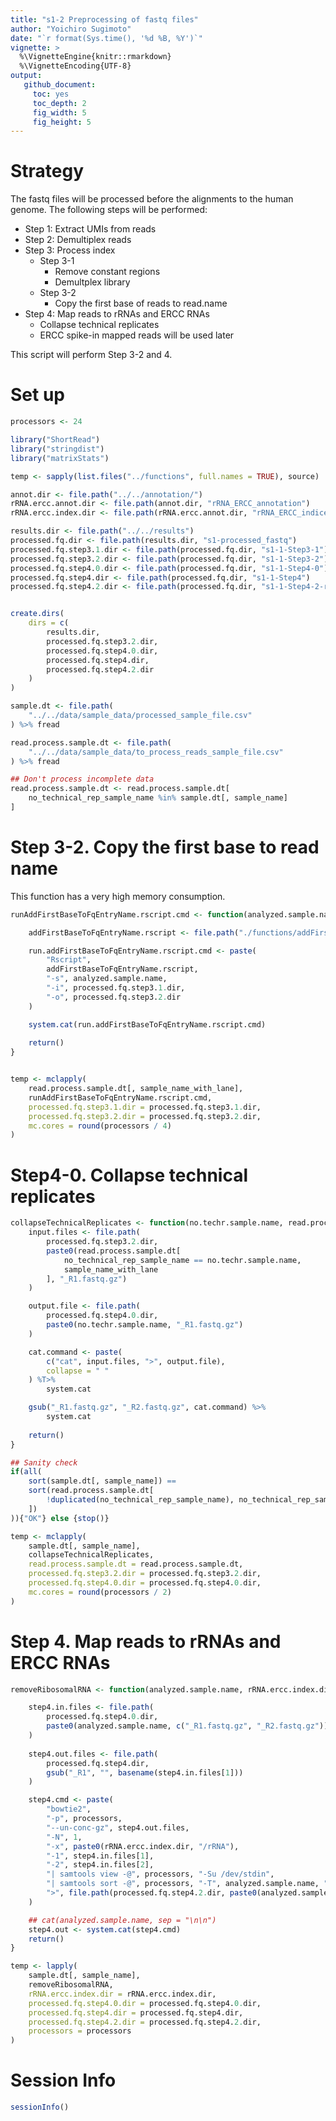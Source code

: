```yaml
---
title: "s1-2 Preprocessing of fastq files"
author: "Yoichiro Sugimoto"
date: "`r format(Sys.time(), '%d %B, %Y')`"
vignette: >
  %\VignetteEngine{knitr::rmarkdown}
  %\VignetteEncoding{UTF-8}
output:
   github_document:
     toc: yes
     toc_depth: 2
     fig_width: 5
     fig_height: 5
---
```


# Strategy

The fastq files will be processed before the alignments to the human genome. The following steps will be performed:

- Step 1: Extract UMIs from reads
- Step 2: Demultiplex reads
- Step 3: Process index
  - Step 3-1
    - Remove constant regions
    - Demultplex library
  - Step 3-2
    - Copy the first base of reads to read.name
- Step 4: Map reads to rRNAs and ERCC RNAs
  - Collapse technical replicates
  - ERCC spike-in mapped reads will be used later
 
This script will perform Step 3-2 and 4.
 
# Set up


```r

processors <- 24

library("ShortRead")
library("stringdist") 
library("matrixStats")

temp <- sapply(list.files("../functions", full.names = TRUE), source)

```


```r

annot.dir <- file.path("../../annotation/")
rRNA.ercc.annot.dir <- file.path(annot.dir, "rRNA_ERCC_annotation")
rRNA.ercc.index.dir <- file.path(rRNA.ercc.annot.dir, "rRNA_ERCC_indices")

results.dir <- file.path("../../results")
processed.fq.dir <- file.path(results.dir, "s1-processed_fastq")
processed.fq.step3.1.dir <- file.path(processed.fq.dir, "s1-1-Step3-1")
processed.fq.step3.2.dir <- file.path(processed.fq.dir, "s1-1-Step3-2")
processed.fq.step4.0.dir <- file.path(processed.fq.dir, "s1-1-Step4-0") 
processed.fq.step4.dir <- file.path(processed.fq.dir, "s1-1-Step4")
processed.fq.step4.2.dir <- file.path(processed.fq.dir, "s1-1-Step4-2-rRNA-ERCC")


create.dirs(
    dirs = c(
        results.dir,
        processed.fq.step3.2.dir,
        processed.fq.step4.0.dir,
        processed.fq.step4.dir,
        processed.fq.step4.2.dir
    )
)

sample.dt <- file.path(
    "../../data/sample_data/processed_sample_file.csv"
) %>% fread

read.process.sample.dt <- file.path(
    "../../data/sample_data/to_process_reads_sample_file.csv"
) %>% fread

## Don't process incomplete data
read.process.sample.dt <- read.process.sample.dt[
    no_technical_rep_sample_name %in% sample.dt[, sample_name]
]

```


# Step 3-2. Copy the first base to read name


This function has a very high memory consumption.


```r

runAddFirstBaseToFqEntryName.rscript.cmd <- function(analyzed.sample.name, processed.fq.step3.1.dir, processed.fq.step3.2.dir){

    addFirstBaseToFqEntryName.rscript <- file.path("./functions/addFirstBaseToFqEntryName.R")

    run.addFirstBaseToFqEntryName.rscript.cmd <- paste(
        "Rscript",
        addFirstBaseToFqEntryName.rscript,
        "-s", analyzed.sample.name,
        "-i", processed.fq.step3.1.dir,
        "-o", processed.fq.step3.2.dir
    )

    system.cat(run.addFirstBaseToFqEntryName.rscript.cmd)
    
    return()
}


temp <- mclapply(
    read.process.sample.dt[, sample_name_with_lane],
    runAddFirstBaseToFqEntryName.rscript.cmd,
    processed.fq.step3.1.dir = processed.fq.step3.1.dir,
    processed.fq.step3.2.dir = processed.fq.step3.2.dir,
    mc.cores = round(processors / 4)
)

```

# Step4-0. Collapse technical replicates


```r

collapseTechnicalReplicates <- function(no.techr.sample.name, read.process.sample.dt, processed.fq.step3.2.dir, processed.fq.step4.0.dir){
    input.files <- file.path(
        processed.fq.step3.2.dir,
        paste0(read.process.sample.dt[
            no_technical_rep_sample_name == no.techr.sample.name,
            sample_name_with_lane
        ], "_R1.fastq.gz")
    )

    output.file <- file.path(
        processed.fq.step4.0.dir,
        paste0(no.techr.sample.name, "_R1.fastq.gz")
    )

    cat.command <- paste(
        c("cat", input.files, ">", output.file),
        collapse = " "
    ) %T>%
        system.cat

    gsub("_R1.fastq.gz", "_R2.fastq.gz", cat.command) %>%
        system.cat
    
    return()
}

## Sanity check
if(all(
    sort(sample.dt[, sample_name]) ==
    sort(read.process.sample.dt[
        !duplicated(no_technical_rep_sample_name), no_technical_rep_sample_name
    ])
)){"OK"} else {stop()}

temp <- mclapply(
    sample.dt[, sample_name],
    collapseTechnicalReplicates,
    read.process.sample.dt = read.process.sample.dt,
    processed.fq.step3.2.dir = processed.fq.step3.2.dir,
    processed.fq.step4.0.dir = processed.fq.step4.0.dir,
    mc.cores = round(processors / 2)
)

```


# Step 4. Map reads to rRNAs and ERCC RNAs


```r

removeRibosomalRNA <- function(analyzed.sample.name, rRNA.ercc.index.dir, processed.fq.step4.0.dir, processed.fq.step4.dir, processed.fq.step4.2.dir, processors){

    step4.in.files <- file.path(
        processed.fq.step4.0.dir,
        paste0(analyzed.sample.name, c("_R1.fastq.gz", "_R2.fastq.gz"))
    )
    
    step4.out.files <- file.path(
        processed.fq.step4.dir,
        gsub("_R1", "", basename(step4.in.files[1]))
    )

    step4.cmd <- paste(
        "bowtie2",
        "-p", processors,
        "--un-conc-gz", step4.out.files,
        "-N", 1,
        "-x", paste0(rRNA.ercc.index.dir, "/rRNA"),
        "-1", step4.in.files[1],
        "-2", step4.in.files[2],
        "| samtools view -@", processors, "-Su /dev/stdin",
        "| samtools sort -@", processors, "-T", analyzed.sample.name, "-",
        ">", file.path(processed.fq.step4.2.dir, paste0(analyzed.sample.name, ".sorted.bam"))
    )

    ## cat(analyzed.sample.name, sep = "\n\n")
    step4.out <- system.cat(step4.cmd)
    return()
}

temp <- lapply(
    sample.dt[, sample_name],
    removeRibosomalRNA,
    rRNA.ercc.index.dir = rRNA.ercc.index.dir,
    processed.fq.step4.0.dir = processed.fq.step4.0.dir,
    processed.fq.step4.dir = processed.fq.step4.dir,
    processed.fq.step4.2.dir = processed.fq.step4.2.dir,
    processors = processors
)


```


# Session Info


```r

sessionInfo()

```

